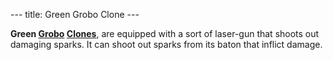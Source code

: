 ---
title: Green Grobo Clone
---

{{twinsunica import}}{{Infobox Enemy
 |name=Yellow Grobo Clone
 |image=Green_grobo_clone.JPG‎
 |level=Green
 |reaction=Moves sideways
 |recovery=0.7 seconds
 |rate=2 seconds
 |damage=Medium
 |range=Melee
 |speed=}}

'''Green [[Grobo]] [[Clone]]s''', are equipped with a sort of laser-gun that shoots out damaging sparks. It can shoot out sparks from its baton that inflict damage.

<!-- remove these category links when they're all automated by categorizers...
[[Category: Clones]]
[[Category: Green enemies]]
[[Category: Melee fighters]]
[[Category: Average characters]]
[[Category: FunFrock's army]]
[[Category: Grobos]] -->